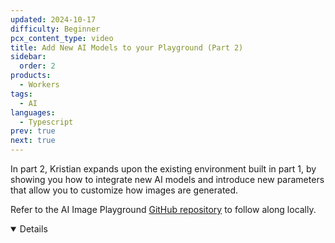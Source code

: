 ```yaml
---
updated: 2024-10-17
difficulty: Beginner
pcx_content_type: video
title: Add New AI Models to your Playground (Part 2)
sidebar:
  order: 2
products:
  - Workers
tags:
  - AI
languages:
  - Typescript
prev: true
next: true
---
```



In part 2, Kristian expands upon the existing environment built in part 1, by showing you how to integrate new AI models and introduce new parameters that allow you to customize how images are generated.

<Stream
	id="167ba3a7a86f966650f3315e6cb02e0d"
	title="Add New AI Models to your Playground (Part 2)"
	thumbnail="13.5s"
	showMoreVideos={false}
/>

Refer to the AI Image Playground [GitHub repository](https://github.com/kristianfreeman/workers-ai-image-playground) to follow along locally.

<Details header="Video series" open>

<DirectoryListing folder="workers-ai/tutorials/image-generation-playground" />

</Details>
